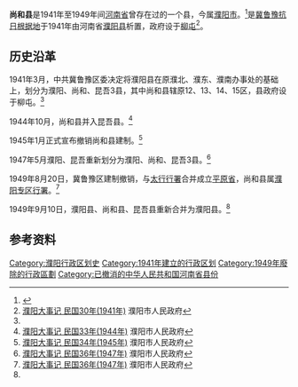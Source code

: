 '''尚和县'''是1941年至1949年间[[河南省|河南省]]曾存在过的一个县，今属[[濮阳市|濮阳市]]。<ref>{{cite book|editor=戴均良 |title=中国古今地名大词典 |year=2005 |publisher=上海辞书出版社 |isbn= 9787532617432 |pages=1767}}</ref>是[[冀鲁豫抗日根据地|冀鲁豫抗日根据地]]于1941年由河南省[[濮阳县|濮阳县]]析置，政府设于[[柳屯镇|柳屯]]<ref name="1941n">[http://www.puyang.gov.cn/zwxx/zwxx_show.asp?id=238 濮阳大事记 民国30年(1941年)] {{Wayback|url=http://www.puyang.gov.cn/zwxx/zwxx_show.asp?id=238 |date=20170330003227 }} 濮阳市人民政府</ref>。

==历史沿革==
1941年3月，中共冀鲁豫区委决定将濮阳县在原濮北、濮东、濮南办事处的基础上，划分为濮阳、尚和、昆吾3县，其中尚和县辖原12、13、14、15区，县政府设于柳屯。<ref name="1941n" />

1944年10月，尚和县并入昆吾县。<ref name="1944n">[http://www.puyang.gov.cn/zwxx/zwxx_show.asp?id=241 濮阳大事记 民国33年(1944年)] {{Wayback|url=http://www.puyang.gov.cn/zwxx/zwxx_show.asp?id=241 |date=20170330005501 }} 濮阳市人民政府</ref>

1945年1月正式宣布撤销尚和县建制。<ref name="1945n">[http://www.puyang.gov.cn/zwxx/zwxx_show.asp?id=242 濮阳大事记 民国34年(1945年)] 濮阳市人民政府</ref>

1947年5月濮阳、昆吾重新划分为濮阳、尚和、昆吾3县。<ref name="1947n">[http://www.puyang.gov.cn/zwxx/zwxx_show.asp?id=244 濮阳大事记 民国36年(1947年)] {{Wayback|url=http://www.puyang.gov.cn/zwxx/zwxx_show.asp?id=244 |date=20170330001132 }} 濮阳市人民政府</ref>

1949年8月20日，冀鲁豫区建制撤销，与[[太行行署|太行行署]]合并成立[[平原省|平原省]]，尚和县属[[濮阳专区行署|濮阳专区行署]]。<ref name="1949n">[http://www.puyang.gov.cn/zwxx/zwxx_show.asp?id=246 濮阳大事记 民国36年(1947年)] {{Wayback|url=http://www.puyang.gov.cn/zwxx/zwxx_show.asp?id=246 |date=20170330005747 }} 濮阳市人民政府</ref>

1949年9月10日，濮阳县、尚和县、昆吾县重新合并为濮阳县。<ref name="1949n" />

==参考资料==
{{reflist}}

{{河南行政区划小作品}}

[[Category:濮阳行政区划史|Category:濮阳行政区划史]]
[[Category:1941年建立的行政区划|Category:1941年建立的行政区划]]
[[Category:1949年廢除的行政區劃|Category:1949年廢除的行政區劃]]
[[Category:已撤消的中华人民共和国河南省县份|Category:已撤消的中华人民共和国河南省县份]]